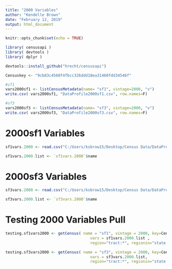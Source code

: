 ---
title: "2000 Variables"
author: "Kendelle Brown"
date: "February 12, 2019"
output: html_document
---

```{r setup, include=FALSE}
knitr::opts_chunk$set(echo = TRUE)

library( censusapi )
library( devtools )
library( dplyr )

devtools::install_github("hrecht/censusapi")

Censuskey <- "9cb83c4560f4fbcc326ddd18ea31460fdd34546f"

#sf1
vars2000sf1 <- listCensusMetadata(name= "sf1", vintage=2000, "v")
write.csv( vars2000sf1, "DataProfile2000sf1.csv", row.names=F)

#sf3
vars2000sf3 <- listCensusMetadata(name= "sf3", vintage=2000, "v")
write.csv( vars2000sf3, "DataProfile2000sf3.csv", row.names=F)

```

# 2000sf1 Variables

```{r}

sf1vars.2000 <- read.csv("C:/Users/ksbrow15/Desktop/Census Data/DataProfile2000sf1.csv" ) 

sf1vars.2000.list <- `sf1vars.2000`$name

```

# 2000sf3 Variables

```{r}

sf3vars.2000 <- read.csv("C:/Users/ksbrow15/Desktop/Census Data/DataProfile2000sf1.csv" ) 

sf3vars.2000.list <- `sf3vars.2000`$name

```

# Testing 2000 Variables Pull 

```{r}

testing.sf1vars2000 <- getCensus( name = "sf1", vintage = 2000, key=Censuskey,
                                     vars = sf1vars.2000.list ,
                                     region="tract:*", regionin="state:04&county:13" )

testing.sf3vars2000 <- getCensus( name = "sf3", vintage = 2000, key=Censuskey,
                                     vars = sf3vars.2000.list,
                                     region="tract:*", regionin="state:04&county:13" )

```
